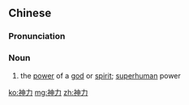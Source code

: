 ==Chinese==
{{zh-forms}}

===Pronunciation===
{{zh-pron
|m=shénlì
|cat=n
}}

===Noun===
{{zh-noun}}

# the [[power]] of a [[god]] or [[spirit]]; [[superhuman]] power

[[ko:神力]]
[[mg:神力]]
[[zh:神力]]